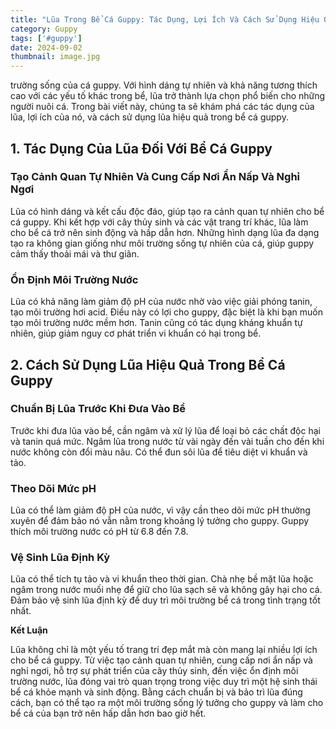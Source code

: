 ---
title: "Lũa Trong Bể Cá Guppy: Tác Dụng, Lợi Ích Và Cách Sử Dụng Hiệu Quả"
category: Guppy
tags: ['#guppy']
date: 2024-09-02
thumbnail: image.jpg
---


trường sống của cá guppy. Với hình dáng tự nhiên và khả năng tương thích cao với các yếu tố khác 
trong bể, lũa trở thành lựa chọn phổ biến cho những người nuôi cá. Trong bài viết này, chúng ta 
sẽ khám phá các tác dụng của lũa, lợi ích của nó, và cách sử dụng lũa hiệu quả trong bể cá guppy.

## 1. Tác Dụng Của Lũa Đối Với Bể Cá Guppy

### Tạo Cảnh Quan Tự Nhiên Và Cung Cấp Nơi Ẩn Nấp Và Nghỉ Ngơi

Lũa có hình dáng và kết cấu độc đáo, giúp tạo ra cảnh quan tự nhiên cho bể cá guppy. Khi kết 
hợp với cây thủy sinh và các vật trang trí khác, lũa làm cho bể cá trở nên sinh động và hấp dẫn 
hơn. Những hình dạng lũa đa dạng tạo ra không gian giống như môi trường sống tự nhiên của cá, giúp 
guppy cảm thấy thoải mái và thư giãn.

### Ổn Định Môi Trường Nước

Lũa có khả năng làm giảm độ pH của nước nhờ vào việc giải phóng tanin, tạo môi trường hơi acid. 
Điều này có lợi cho guppy, đặc biệt là khi bạn muốn tạo môi trường nước mềm hơn. Tanin cũng có 
tác dụng kháng khuẩn tự nhiên, giúp giảm nguy cơ phát triển vi khuẩn có hại trong bể.

## 2. Cách Sử Dụng Lũa Hiệu Quả Trong Bể Cá Guppy

### Chuẩn Bị Lũa Trước Khi Đưa Vào Bể

Trước khi đưa lũa vào bể, cần ngâm và xử lý lũa để loại bỏ các chất độc hại và tanin quá mức. 
Ngâm lũa trong nước từ vài ngày đến vài tuần cho đến khi nước không còn đổi màu nâu. Có thể đun 
sôi lũa để tiêu diệt vi khuẩn và tảo.

### Theo Dõi Mức pH

Lũa có thể làm giảm độ pH của nước, vì vậy cần theo dõi mức pH thường xuyên để đảm bảo nó vẫn nằm 
trong khoảng lý tưởng cho guppy. Guppy thích môi trường nước có pH từ 6.8 đến 7.8.

### Vệ Sinh Lũa Định Kỳ

Lũa có thể tích tụ tảo và vi khuẩn theo thời gian. Chà nhẹ bề mặt lũa hoặc ngâm trong nước muối 
nhẹ để giữ cho lũa sạch sẽ và không gây hại cho cá. Đảm bảo vệ sinh lũa định kỳ để duy trì môi 
trường bể cá trong tình trạng tốt nhất.

**Kết Luận**

Lũa không chỉ là một yếu tố trang trí đẹp mắt mà còn mang lại nhiều lợi ích cho bể cá guppy. 
Từ việc tạo cảnh quan tự nhiên, cung cấp nơi ẩn nấp và nghỉ ngơi, hỗ trợ sự phát triển của cây 
thủy sinh, đến việc ổn định môi trường nước, lũa đóng vai trò quan trọng trong việc duy trì một 
hệ sinh thái bể cá khỏe mạnh và sinh động. Bằng cách chuẩn bị và bảo trì lũa đúng cách, bạn có 
thể tạo ra một môi trường sống lý tưởng cho guppy và làm cho bể cá của bạn trở nên hấp dẫn hơn 
bao giờ hết.

